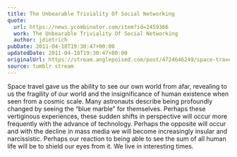 ```yaml
---
title: The Unbearable Triviality Of Social Networking
quote:
  url: https://news.ycombinator.com/item?id=2459366
  work: The Unbearable Triviality Of Social Networking
  author: jdietrich
pubDate: 2011-04-18T19:30:47+00:00
updatedDate: 2011-04-18T19:30:47+00:00
originalUrl: https://stream.anglepoised.com/post/4724646249/space-travel-gave-us-the-ability-to-see-our-own
source: tumblr stream
---
```


Space travel gave us the ability to see our own world from afar, revealing to us the fragility of our world and the insignificance of human existence when seen from a cosmic scale. Many astronauts describe being profoundly changed by seeing the &ldquo;blue marble&rdquo; for themselves. Perhaps these vertiginous experiences, these sudden shifts in perspective will occur more frequently with the advance of technology. Perhaps the opposite will occur and with the decline in mass media we will become increasingly insular and narcissistic. Perhaps our reaction to being able to see the sum of all human life will be to shield our eyes from it. We live in interesting times.
